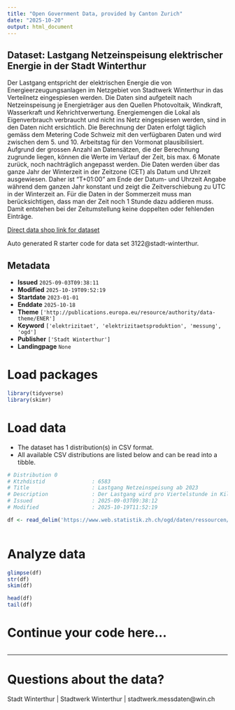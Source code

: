 ```yaml
---
title: "Open Government Data, provided by Canton Zurich"
date: "2025-10-20"
output: html_document
---
```


## Dataset: Lastgang Netzeinspeisung elektrischer Energie in der Stadt Winterthur

Der Lastgang entspricht der elektrischen Energie die von Energieerzeugungsanlagen im Netzgebiet von Stadtwerk Winterthur in das Verteilnetz eingespiesen werden. Die Daten sind aufgeteilt nach Netzeinspeisung je Energieträger aus den Quellen Photovoltaik, Windkraft, Wasserkraft und Kehrichtverwertung. Energiemengen die Lokal als Eigenverbrauch verbraucht und nicht ins Netz eingespiesen werden, sind in den Daten nicht ersichtlich. Die Berechnung der Daten erfolgt täglich gemäss dem Metering Code Schweiz mit den verfügbaren Daten und wird zwischen dem 5. und 10. Arbeitstag für den Vormonat plausibilisiert. Aufgrund der grossen Anzahl an Datensätzen, die der Berechnung zugrunde liegen, können die Werte im Verlauf der Zeit, bis max. 6 Monate zurück, noch nachträglich angepasst werden. Die Daten werden über das ganze Jahr der Winterzeit in der Zeitzone (CET) als Datum und Uhrzeit ausgewiesen. Daher ist "T+01:00" am Ende der Datum- und Uhrzeit Angabe während dem ganzen Jahr konstant und zeigt die Zeitverschiebung zu UTC in der Winterzeit an. Für die Daten in der Sommerzeit muss man berücksichtigen, dass man der Zeit noch 1 Stunde dazu addieren muss. Damit entstehen bei der Zeitumstellung keine doppelten oder fehlenden Einträge.

[Direct data shop link for dataset](https://www.zh.ch/de/politik-staat/statistik-daten/datenkatalog.html#/datasets/3122@stadt-winterthur)

Auto generated R starter code for data set 3122@stadt-winterthur.

## Metadata

- **Issued** `2025-09-03T09:38:11`
- **Modified** `2025-10-19T09:52:19`
- **Startdate** `2023-01-01`
- **Enddate** `2025-10-18`
- **Theme** `['http://publications.europa.eu/resource/authority/data-theme/ENER']`
- **Keyword** `['elektrizitaet', 'elektrizitaetsproduktion', 'messung', 'ogd']`
- **Publisher** `['Stadt Winterthur']`
- **Landingpage** `None`


# Load packages

```r

library(tidyverse)
library(skimr)

```

# Load data

-   The dataset has 1 distribution(s) in CSV format.
-   All available CSV distributions are listed below and can be read into a tibble.

```r

# Distribution 0
# Ktzhdistid               : 6583
# Title                    : Lastgang Netzeinspeisung ab 2023
# Description              : Der Lastgang wird pro Viertelstunde in Kilowattstunden zusammengefasst.
# Issued                   : 2025-09-03T09:38:12
# Modified                 : 2025-10-19T11:52:19

df <- read_delim('https://www.web.statistik.zh.ch/ogd/daten/ressourcen/KTZH_00003122_00006583.csv')



```

# Analyze data

```r

glimpse(df)
str(df)
skim(df)

head(df)
tail(df)

```

# Continue your code here...

```r

```

------------------------------------------------------------------------

# Questions about the data?

Stadt Winterthur | Stadtwerk Winterthur | stadtwerk.messdaten@win.ch
